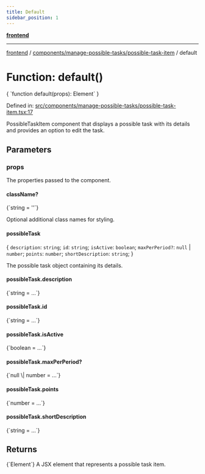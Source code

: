 ```yaml
---
title: Default
sidebar_position: 1
---
```



[**frontend**](../../../..)

***

[frontend](../../../..) / [components/manage-possible-tasks/possible-task-item](..) / default

# Function: default()

<CodeBlock language="ts">
{ `function default(props): Element` }
</CodeBlock>

Defined in: [src/components/manage-possible-tasks/possible-task-item.tsx:17](https://github.com/svsticky/CommitteeClash/blob/e5fd1c9fb89fe447a4c38e43ebba51eb1e51230c/frontend/src/components/manage-possible-tasks/possible-task-item.tsx#L17)

PossibleTaskItem component that displays a possible task with its details
and provides an option to edit the task.

## Parameters

### props

The properties passed to the component.

#### className?
<CodeBlock language="ts">
{`string = ''`}
</CodeBlock>

Optional additional class names for styling.

#### possibleTask

\{ `description`: `string`; `id`: `string`; `isActive`: `boolean`; `maxPerPeriod?`: `null` \| `number`; `points`: `number`; `shortDescription`: `string`; \}

The possible task object containing its details.

#### possibleTask.description
<CodeBlock language="ts">
{`string = ...`}
</CodeBlock>

#### possibleTask.id
<CodeBlock language="ts">
{`string = ...`}
</CodeBlock>

#### possibleTask.isActive
<CodeBlock language="ts">
{`boolean = ...`}
</CodeBlock>

#### possibleTask.maxPerPeriod?
<CodeBlock language="ts">
{`null \| number = ...`}
</CodeBlock>

#### possibleTask.points
<CodeBlock language="ts">
{`number = ...`}
</CodeBlock>

#### possibleTask.shortDescription
<CodeBlock language="ts">
{`string = ...`}
</CodeBlock>

## Returns
<CodeBlock language="ts">
{`Element`}
</CodeBlock>
A JSX element that represents a possible task item.
